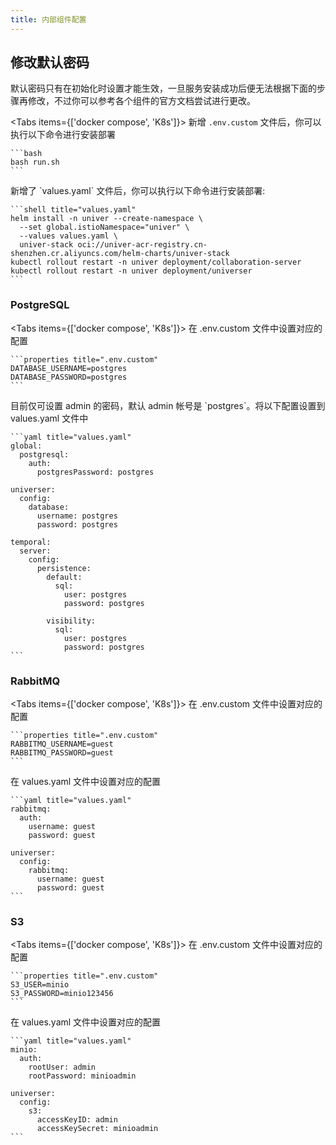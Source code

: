 ```yaml
---
title: 内部组件配置
---
```


## 修改默认密码

默认密码只有在初始化时设置才能生效，一旦服务安装成功后便无法根据下面的步骤再修改，不过你可以参考各个组件的官方文档尝试进行更改。

<Tabs items={['docker compose', 'K8s']}>
  <Tab label="docker compose">
    新增 `.env.custom` 文件后，你可以执行以下命令进行安装部署

    ```bash
    bash run.sh
    ```
  </Tab>
  <Tab label="K8s">
    新增了 `values.yaml` 文件后，你可以执行以下命令进行安装部署:

    ```shell title="values.yaml"
    helm install -n univer --create-namespace \
      --set global.istioNamespace="univer" \
      --values values.yaml \
      univer-stack oci://univer-acr-registry.cn-shenzhen.cr.aliyuncs.com/helm-charts/univer-stack
    kubectl rollout restart -n univer deployment/collaboration-server
    kubectl rollout restart -n univer deployment/universer
    ```
  </Tab>
</Tabs>

### PostgreSQL

<Tabs items={['docker compose', 'K8s']}>
  <Tab label="docker compose">
    在 .env.custom 文件中设置对应的配置

    ```properties title=".env.custom"
    DATABASE_USERNAME=postgres
    DATABASE_PASSWORD=postgres
    ```
  </Tab>
  <Tab label="K8s">
    目前仅可设置 admin 的密码，默认 admin 帐号是 `postgres`。将以下配置设置到 values.yaml 文件中

    ```yaml title="values.yaml"
    global:
      postgresql:
        auth:
          postgresPassword: postgres

    universer:
      config:
        database:
          username: postgres
          password: postgres

    temporal:
      server:
        config:
          persistence:
            default:
              sql:
                user: postgres
                password: postgres

            visibility:
              sql:
                user: postgres
                password: postgres
    ```
  </Tab>
</Tabs>

### RabbitMQ

<Tabs items={['docker compose', 'K8s']}>
  <Tab label="docker compose">
    在 .env.custom 文件中设置对应的配置

    ```properties title=".env.custom"
    RABBITMQ_USERNAME=guest
    RABBITMQ_PASSWORD=guest
    ```
  </Tab>
  <Tab label="K8s">
    在 values.yaml 文件中设置对应的配置

    ```yaml title="values.yaml"
    rabbitmq:
      auth:
        username: guest
        password: guest

    universer:
      config:
        rabbitmq:
          username: guest
          password: guest
    ```
  </Tab>
</Tabs>

### S3

<Tabs items={['docker compose', 'K8s']}>
  <Tab label="docker compose">
    在 .env.custom 文件中设置对应的配置

    ```properties title=".env.custom"
    S3_USER=minio
    S3_PASSWORD=minio123456
    ```
  </Tab>
  <Tab label="K8s">
    在 values.yaml 文件中设置对应的配置

    ```yaml title="values.yaml"
    minio:
      auth:
        rootUser: admin
        rootPassword: minioadmin

    universer:
      config:
        s3:
          accessKeyID: admin
          accessKeySecret: minioadmin
    ```
  </Tab>
</Tabs>
